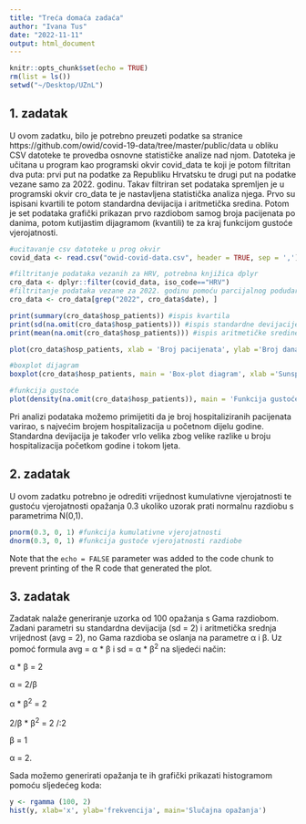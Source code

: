 ```yaml
---
title: "Treća domaća zadaća"
author: "Ivana Tus"
date: "2022-11-11"
output: html_document
---
```


```r
knitr::opts_chunk$set(echo = TRUE)
rm(list = ls())
setwd("~/Desktop/UZnL")
```

## 1. zadatak

U ovom zadatku, bilo je potrebno preuzeti podatke sa stranice https://github.com/owid/covid-19-data/tree/master/public/data u obliku CSV datoteke te provedba osnovne statističke analize nad njom. Datoteka je učitana u program kao programski okvir covid_data te koji je potom filtritan dva puta: prvi put na podatke za Republiku Hrvatsku te drugi put na podatke vezane samo za 2022. godinu. Takav filtriran set podataka spremljen je u programski okvir cro_data te je nastavljena statistička analiza njega. Prvo su ispisani kvartili te potom standardna devijacija i aritmetička sredina. Potom je set podataka grafički prikazan prvo razdiobom samog broja pacijenata po danima, potom kutijastim dijagramom (kvantili) te za kraj funkcijom gustoće vjerojatnosti.
```r
#ucitavanje csv datoteke u prog okvir
covid_data <- read.csv("owid-covid-data.csv", header = TRUE, sep = ',')

#filtritanje podataka vezanih za HRV, potrebna knjižica dplyr
cro_data <- dplyr::filter(covid_data, iso_code=="HRV")
#filtritanje podataka vezane za 2022. godinu pomoću parcijalnog podudaranja stringova
cro_data <- cro_data[grep("2022", cro_data$date), ]

print(summary(cro_data$hosp_patients)) #ispis kvartila
print(sd(na.omit(cro_data$hosp_patients))) #ispis standardne devijacije
print(mean(na.omit(cro_data$hosp_patients))) #ispis aritmetičke sredine podataka

plot(cro_data$hosp_patients, xlab = 'Broj pacijenata', ylab ='Broj dana', main = 'Razdioba podataka u varijabli hosp_patiens')

#boxplot dijagram
boxplot(cro_data$hosp_patients, main = 'Box-plot diagram', xlab ='Sunspot number', ylab='quartiles')

#funkcija gustoće
plot(density(na.omit(cro_data$hosp_patients)), main = 'Funkcija gustoće vjerojatnosti', xlab = 'x', ylab = 'y')
```
Pri analizi podataka možemo primijetiti da je broj hospitaliziranih pacijenata varirao, s najvećim brojem hospitalizacija u početnom dijelu godine. Standardna devijacija je također vrlo velika zbog velike razlike u broju hospitalizacija početkom godine i tokom ljeta.

## 2. zadatak

U ovom zadatku potrebno je odrediti vrijednost kumulativne vjerojatnosti te gustoću vjerojatnosti opažanja 0.3 ukoliko uzorak prati normalnu razdiobu s parametrima N(0,1).

```r
pnorm(0.3, 0, 1) #funkcija kumulativne vjerojatnosti
dnorm(0.3, 0, 1) #funkcija gustoće vjerojatnosti razdiobe
```

Note that the `echo = FALSE` parameter was added to the code chunk to prevent printing of the R code that generated the plot.

## 3. zadatak
Zadatak nalaže generiranje uzorka od 100 opažanja s Gama razdiobom. Zadani parametri su standardna devijacija (sd = 2) i aritmetička srednja vrijednost (avg = 2), no Gama razdioba se oslanja na parametre α i β. Uz pomoć formula avg = α * β i sd = α * β<sup>2</sup> na sljedeći način:

α * β = 2

α = 2/β

α * β<sup>2</sup> = 2

2/β * β<sup>2</sup> = 2 /:2

β = 1

α = 2.

Sada možemo generirati opažanja te ih grafički prikazati histogramom pomoću sljedećeg koda:
```r
y <- rgamma (100, 2)
hist(y, xlab='x', ylab='frekvencija', main='Slučajna opažanja')
```
